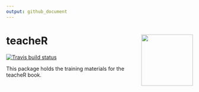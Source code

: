 ```yaml
---
output: github_document
---
```


# teacheR <a href='http://teacher.arawles.co.uk'><img src='man/figures/logo.png' align="right" height="139" /></a>

  <!-- badges: start -->
  [![Travis build status](https://travis-ci.org/ARawles/teacheR.svg?branch=master)](https://travis-ci.org/ARawles/teacheR)
  <!-- badges: end -->

This package holds the training materials for the teacheR book.
